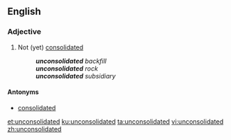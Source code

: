 ==English==

===Adjective===
{{en-adj}}

# Not (yet) [[consolidated]]
#:'''''unconsolidated''' backfill''
#:'''''unconsolidated''' rock''
#:'''''unconsolidated''' subsidiary''

====Antonyms====
*[[consolidated]]

[[et:unconsolidated]]
[[ku:unconsolidated]]
[[ta:unconsolidated]]
[[vi:unconsolidated]]
[[zh:unconsolidated]]